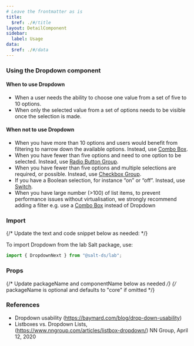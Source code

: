 ```yaml
---
# Leave the frontmatter as is
title:
  $ref: ./#/title
layout: DetailComponent
sidebar:
  label: Usage
data:
  $ref: ./#/data
---
```


### Using the Dropdown component

#### When to use Dropdown

- When a user needs the ability to choose one value from a set of five to 10 options.
- When only the selected value from a set of options needs to be visible once the selection is made.

#### When not to use Dropdown

- When you have more than 10 options and users would benefit from filtering to narrow down the available options. Instead, use [Combo Box](../combo-box).
- When you have fewer than five options and need to one option to be selected. Instead, use [Radio Button Group](../button).
- When you have fewer than five options and multiple selections are required, or possible. Instead, use [Checkbox Group](../checkbox).
- If you have a Boolean selection, for instance “on” or “off”. Instead, use [Switch](../switch).
- When you have large number (>100) of list items, to prevent performance issues without virtualisation, we strongly recommend adding a filter e.g. use a [Combo Box](../combo-box) instead of Dropdown

### Import

{/* Update the text and code snippet below as needed: */}

To import Dropdown from the lab Salt package, use:

```js
import { DropdownNext } from "@salt-ds/lab";
```

### Props

{/* Update packageName and componentName below as needed */}
{/* packageName is optional and defaults to "core" if omitted */}

<PropsTable packageName="lab" componentName="DropdownNext" />

### References

- Dropdown usability (https://baymard.com/blog/drop-down-usability)
- Listboxes vs. Dropdown Lists, (https://www.nngroup.com/articles/listbox-dropdown/) NN Group, April 12, 2020

